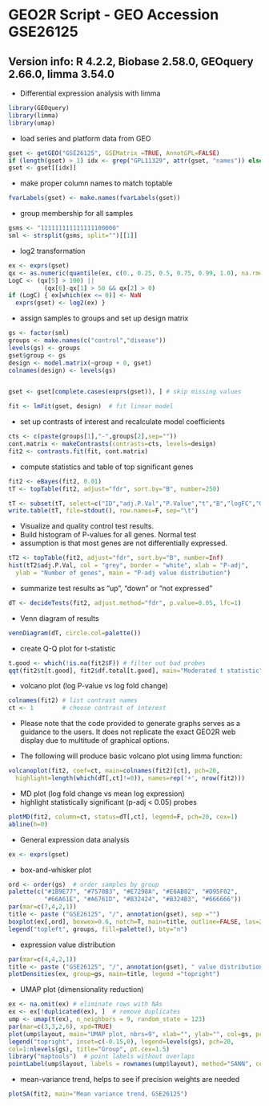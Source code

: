 # GEO2R Script - GEO Accession GSE26125

## Version info: R 4.2.2, Biobase 2.58.0, GEOquery 2.66.0, limma 3.54.0

- Differential expression analysis with limma
```r
library(GEOquery)
library(limma)
library(umap)
```

- load series and platform data from GEO
```r
gset <- getGEO("GSE26125", GSEMatrix =TRUE, AnnotGPL=FALSE)
if (length(gset) > 1) idx <- grep("GPL11329", attr(gset, "names")) else idx <- 1
gset <- gset[[idx]]
```

- make proper column names to match toptable 
```r
fvarLabels(gset) <- make.names(fvarLabels(gset))
```

- group membership for all samples
```r
gsms <- "111111111111111100000"
sml <- strsplit(gsms, split="")[[1]]
```

- log2 transformation
```r
ex <- exprs(gset)
qx <- as.numeric(quantile(ex, c(0., 0.25, 0.5, 0.75, 0.99, 1.0), na.rm=T))
LogC <- (qx[5] > 100) ||
          (qx[6]-qx[1] > 50 && qx[2] > 0)
if (LogC) { ex[which(ex <= 0)] <- NaN
  exprs(gset) <- log2(ex) }
```

- assign samples to groups and set up design matrix
```r
gs <- factor(sml)
groups <- make.names(c("control","disease"))
levels(gs) <- groups
gset$group <- gs
design <- model.matrix(~group + 0, gset)
colnames(design) <- levels(gs)


gset <- gset[complete.cases(exprs(gset)), ] # skip missing values

fit <- lmFit(gset, design)  # fit linear model
```

- set up contrasts of interest and recalculate model coefficients
```r
cts <- c(paste(groups[1],"-",groups[2],sep=""))
cont.matrix <- makeContrasts(contrasts=cts, levels=design)
fit2 <- contrasts.fit(fit, cont.matrix)
```

- compute statistics and table of top significant genes
```r
fit2 <- eBayes(fit2, 0.01)
tT <- topTable(fit2, adjust="fdr", sort.by="B", number=250)

tT <- subset(tT, select=c("ID","adj.P.Val","P.Value","t","B","logFC","GB_LIST","SPOT_ID"))
write.table(tT, file=stdout(), row.names=F, sep="\t")
```

- Visualize and quality control test results.
- Build histogram of P-values for all genes. Normal test
- assumption is that most genes are not differentially expressed.
```r
tT2 <- topTable(fit2, adjust="fdr", sort.by="B", number=Inf)
hist(tT2$adj.P.Val, col = "grey", border = "white", xlab = "P-adj",
  ylab = "Number of genes", main = "P-adj value distribution")
```

- summarize test results as "up", "down" or "not expressed"
```r
dT <- decideTests(fit2, adjust.method="fdr", p.value=0.05, lfc=1)
```

- Venn diagram of results
```r
vennDiagram(dT, circle.col=palette())
```

- create Q-Q plot for t-statistic
```r
t.good <- which(!is.na(fit2$F)) # filter out bad probes
qqt(fit2$t[t.good], fit2$df.total[t.good], main="Moderated t statistic")
```

- volcano plot (log P-value vs log fold change)
```r
colnames(fit2) # list contrast names
ct <- 1        # choose contrast of interest
```

- Please note that the code provided to generate graphs serves as a guidance to
  the users. It does not replicate the exact GEO2R web display due to multitude
  of graphical options.
 
- The following will produce basic volcano plot using limma function:
```r
volcanoplot(fit2, coef=ct, main=colnames(fit2)[ct], pch=20,
  highlight=length(which(dT[,ct]!=0)), names=rep('+', nrow(fit2)))
```

- MD plot (log fold change vs mean log expression)
- highlight statistically significant (p-adj < 0.05) probes
```r
plotMD(fit2, column=ct, status=dT[,ct], legend=F, pch=20, cex=1)
abline(h=0)
```

- General expression data analysis
```r
ex <- exprs(gset)
```

- box-and-whisker plot
```r
ord <- order(gs)  # order samples by group
palette(c("#1B9E77", "#7570B3", "#E7298A", "#E6AB02", "#D95F02",
          "#66A61E", "#A6761D", "#B32424", "#B324B3", "#666666"))
par(mar=c(7,4,2,1))
title <- paste ("GSE26125", "/", annotation(gset), sep ="")
boxplot(ex[,ord], boxwex=0.6, notch=T, main=title, outline=FALSE, las=2, col=gs[ord])
legend("topleft", groups, fill=palette(), bty="n")
```

- expression value distribution
```r
par(mar=c(4,4,2,1))
title <- paste ("GSE26125", "/", annotation(gset), " value distribution", sep ="")
plotDensities(ex, group=gs, main=title, legend ="topright")
```

- UMAP plot (dimensionality reduction)
```r
ex <- na.omit(ex) # eliminate rows with NAs
ex <- ex[!duplicated(ex), ]  # remove duplicates
ump <- umap(t(ex), n_neighbors = 9, random_state = 123)
par(mar=c(3,3,2,6), xpd=TRUE)
plot(ump$layout, main="UMAP plot, nbrs=9", xlab="", ylab="", col=gs, pch=20, cex=1.5)
legend("topright", inset=c(-0.15,0), legend=levels(gs), pch=20,
col=1:nlevels(gs), title="Group", pt.cex=1.5)
library("maptools")  # point labels without overlaps
pointLabel(ump$layout, labels = rownames(ump$layout), method="SANN", cex=0.6)
```

- mean-variance trend, helps to see if precision weights are needed
```r
plotSA(fit2, main="Mean variance trend, GSE26125")
```   

